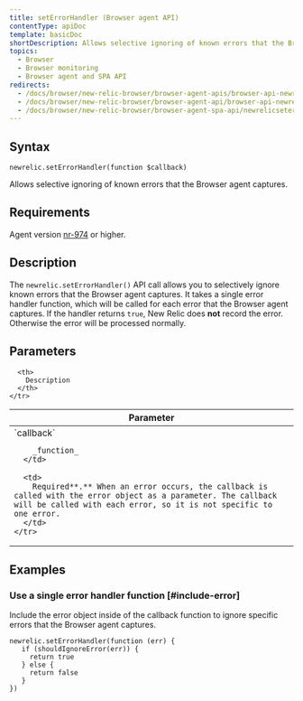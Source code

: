 ```yaml
---
title: setErrorHandler (Browser agent API)
contentType: apiDoc
template: basicDoc
shortDescription: Allows selective ignoring of known errors that the Browser agent captures.
topics:
  - Browser
  - Browser monitoring
  - Browser agent and SPA API
redirects:
  - /docs/browser/new-relic-browser/browser-agent-apis/browser-api-newrelicseterrorhandler
  - /docs/browser/new-relic-browser/browser-agent-api/browser-api-newrelicseterrorhandler
  - /docs/browser/new-relic-browser/browser-agent-spa-api/newrelicseterrorhandler-browser-agent-api
---
```


## Syntax

```
newrelic.setErrorHandler(function $callback)
```

Allows selective ignoring of known errors that the Browser agent captures.

## Requirements

Agent version [nr-974](https://docs.newrelic.com/docs/release-notes/new-relic-browser-release-notes/browser-agent-release-notes) or higher.

## Description

The `newrelic.setErrorHandler()` API call allows you to selectively ignore known errors that the Browser agent captures. It takes a single error handler function, which will be called for each error that the Browser agent captures. If the handler returns `true`, New Relic does **not** record the error. Otherwise the error will be processed normally.

## Parameters

<Table>
  <thead>
    <tr>
      <th width="25%">
        Parameter
      </th>

      <th>
        Description
      </th>
    </tr>
  </thead>

  <tbody>
    <tr>
      <td>
        `callback`

        _function_
      </td>

      <td>
        Required**.** When an error occurs, the callback is called with the error object as a parameter. The callback will be called with each error, so it is not specific to one error.
      </td>
    </tr>
  </tbody>
</Table>

## Examples

### Use a single error handler function [#include-error]

Include the error object inside of the callback function to ignore specific errors that the Browser agent captures.

```
newrelic.setErrorHandler(function (err) {
   if (shouldIgnoreError(err)) {
     return true
   } else {
     return false
   }
})
```
